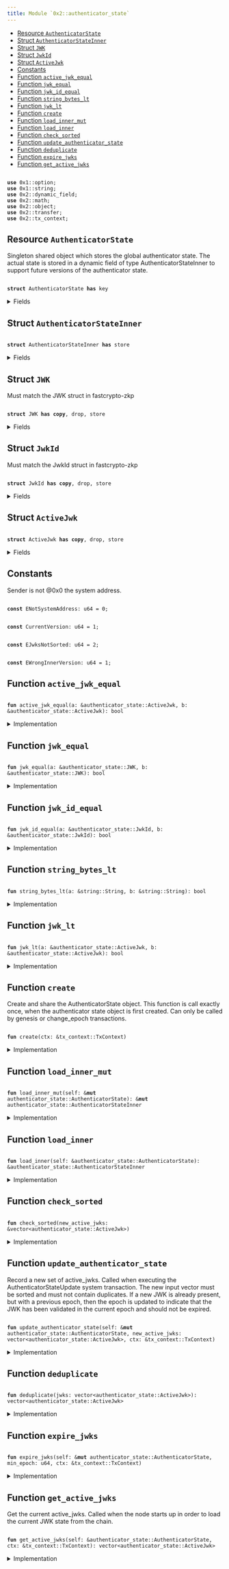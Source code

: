 ```yaml
---
title: Module `0x2::authenticator_state`
---
```




-  [Resource `AuthenticatorState`](#0x2_authenticator_state_AuthenticatorState)
-  [Struct `AuthenticatorStateInner`](#0x2_authenticator_state_AuthenticatorStateInner)
-  [Struct `JWK`](#0x2_authenticator_state_JWK)
-  [Struct `JwkId`](#0x2_authenticator_state_JwkId)
-  [Struct `ActiveJwk`](#0x2_authenticator_state_ActiveJwk)
-  [Constants](#@Constants_0)
-  [Function `active_jwk_equal`](#0x2_authenticator_state_active_jwk_equal)
-  [Function `jwk_equal`](#0x2_authenticator_state_jwk_equal)
-  [Function `jwk_id_equal`](#0x2_authenticator_state_jwk_id_equal)
-  [Function `string_bytes_lt`](#0x2_authenticator_state_string_bytes_lt)
-  [Function `jwk_lt`](#0x2_authenticator_state_jwk_lt)
-  [Function `create`](#0x2_authenticator_state_create)
-  [Function `load_inner_mut`](#0x2_authenticator_state_load_inner_mut)
-  [Function `load_inner`](#0x2_authenticator_state_load_inner)
-  [Function `check_sorted`](#0x2_authenticator_state_check_sorted)
-  [Function `update_authenticator_state`](#0x2_authenticator_state_update_authenticator_state)
-  [Function `deduplicate`](#0x2_authenticator_state_deduplicate)
-  [Function `expire_jwks`](#0x2_authenticator_state_expire_jwks)
-  [Function `get_active_jwks`](#0x2_authenticator_state_get_active_jwks)


<pre><code>
<b>use</b> <Link href="../move-stdlib/option.md#0x1_option">0x1::option</Link>;
<b>use</b> <Link href="../move-stdlib/string.md#0x1_string">0x1::string</Link>;
<b>use</b> <Link href="../iota-framework/dynamic_field.md#0x2_dynamic_field">0x2::dynamic_field</Link>;
<b>use</b> <Link href="../iota-framework/math.md#0x2_math">0x2::math</Link>;
<b>use</b> <Link href="../iota-framework/object.md#0x2_object">0x2::object</Link>;
<b>use</b> <Link href="../iota-framework/transfer.md#0x2_transfer">0x2::transfer</Link>;
<b>use</b> <Link href="../iota-framework/tx_context.md#0x2_tx_context">0x2::tx_context</Link>;
</code></pre>



<Link id="0x2_authenticator_state_AuthenticatorState"></Link>

## Resource `AuthenticatorState`

Singleton shared object which stores the global authenticator state.
The actual state is stored in a dynamic field of type AuthenticatorStateInner to support
future versions of the authenticator state.


<pre><code>
<b>struct</b> <Link href="../iota-framework/authenticator_state.md#0x2_authenticator_state_AuthenticatorState">AuthenticatorState</Link> <b>has</b> key
</code></pre>



<details>
<summary>Fields</summary>


<dl>
<dt>
<code>
id: <Link href="../iota-framework/object.md#0x2_object_UID">object::UID</Link></code>
</dt>
<dd>

</dd>
<dt>
<code>
version: u64</code>
</dt>
<dd>

</dd>
</dl>


</details>

<Link id="0x2_authenticator_state_AuthenticatorStateInner"></Link>

## Struct `AuthenticatorStateInner`



<pre><code>
<b>struct</b> <Link href="../iota-framework/authenticator_state.md#0x2_authenticator_state_AuthenticatorStateInner">AuthenticatorStateInner</Link> <b>has</b> store
</code></pre>



<details>
<summary>Fields</summary>


<dl>
<dt>
<code>
version: u64</code>
</dt>
<dd>

</dd>
<dt>
<code>
active_jwks: <Link href="../move-stdlib/vector.md#0x1_vector">vector</Link>&lt;<Link href="../iota-framework/authenticator_state.md#0x2_authenticator_state_ActiveJwk">authenticator_state::ActiveJwk</Link>&gt;</code>
</dt>
<dd>
 List of currently active JWKs.
</dd>
</dl>


</details>

<Link id="0x2_authenticator_state_JWK"></Link>

## Struct `JWK`

Must match the JWK struct in fastcrypto-zkp


<pre><code>
<b>struct</b> <Link href="../iota-framework/authenticator_state.md#0x2_authenticator_state_JWK">JWK</Link> <b>has</b> <b>copy</b>, drop, store
</code></pre>



<details>
<summary>Fields</summary>


<dl>
<dt>
<code>
kty: <Link href="../move-stdlib/string.md#0x1_string_String">string::String</Link></code>
</dt>
<dd>

</dd>
<dt>
<code>
e: <Link href="../move-stdlib/string.md#0x1_string_String">string::String</Link></code>
</dt>
<dd>

</dd>
<dt>
<code>
n: <Link href="../move-stdlib/string.md#0x1_string_String">string::String</Link></code>
</dt>
<dd>

</dd>
<dt>
<code>
alg: <Link href="../move-stdlib/string.md#0x1_string_String">string::String</Link></code>
</dt>
<dd>

</dd>
</dl>


</details>

<Link id="0x2_authenticator_state_JwkId"></Link>

## Struct `JwkId`

Must match the JwkId struct in fastcrypto-zkp


<pre><code>
<b>struct</b> <Link href="../iota-framework/authenticator_state.md#0x2_authenticator_state_JwkId">JwkId</Link> <b>has</b> <b>copy</b>, drop, store
</code></pre>



<details>
<summary>Fields</summary>


<dl>
<dt>
<code>
iss: <Link href="../move-stdlib/string.md#0x1_string_String">string::String</Link></code>
</dt>
<dd>

</dd>
<dt>
<code>
kid: <Link href="../move-stdlib/string.md#0x1_string_String">string::String</Link></code>
</dt>
<dd>

</dd>
</dl>


</details>

<Link id="0x2_authenticator_state_ActiveJwk"></Link>

## Struct `ActiveJwk`



<pre><code>
<b>struct</b> <Link href="../iota-framework/authenticator_state.md#0x2_authenticator_state_ActiveJwk">ActiveJwk</Link> <b>has</b> <b>copy</b>, drop, store
</code></pre>



<details>
<summary>Fields</summary>


<dl>
<dt>
<code>
jwk_id: <Link href="../iota-framework/authenticator_state.md#0x2_authenticator_state_JwkId">authenticator_state::JwkId</Link></code>
</dt>
<dd>

</dd>
<dt>
<code>
jwk: <Link href="../iota-framework/authenticator_state.md#0x2_authenticator_state_JWK">authenticator_state::JWK</Link></code>
</dt>
<dd>

</dd>
<dt>
<code>
epoch: u64</code>
</dt>
<dd>

</dd>
</dl>


</details>

<Link id="@Constants_0"></Link>

## Constants


<Link id="0x2_authenticator_state_ENotSystemAddress"></Link>

Sender is not @0x0 the system address.


<pre><code>
<b>const</b> <Link href="../iota-framework/authenticator_state.md#0x2_authenticator_state_ENotSystemAddress">ENotSystemAddress</Link>: u64 = 0;
</code></pre>



<Link id="0x2_authenticator_state_CurrentVersion"></Link>



<pre><code>
<b>const</b> <Link href="../iota-framework/authenticator_state.md#0x2_authenticator_state_CurrentVersion">CurrentVersion</Link>: u64 = 1;
</code></pre>



<Link id="0x2_authenticator_state_EJwksNotSorted"></Link>



<pre><code>
<b>const</b> <Link href="../iota-framework/authenticator_state.md#0x2_authenticator_state_EJwksNotSorted">EJwksNotSorted</Link>: u64 = 2;
</code></pre>



<Link id="0x2_authenticator_state_EWrongInnerVersion"></Link>



<pre><code>
<b>const</b> <Link href="../iota-framework/authenticator_state.md#0x2_authenticator_state_EWrongInnerVersion">EWrongInnerVersion</Link>: u64 = 1;
</code></pre>



<Link id="0x2_authenticator_state_active_jwk_equal"></Link>

## Function `active_jwk_equal`



<pre><code>
<b>fun</b> <Link href="../iota-framework/authenticator_state.md#0x2_authenticator_state_active_jwk_equal">active_jwk_equal</Link>(a: &<Link href="../iota-framework/authenticator_state.md#0x2_authenticator_state_ActiveJwk">authenticator_state::ActiveJwk</Link>, b: &<Link href="../iota-framework/authenticator_state.md#0x2_authenticator_state_ActiveJwk">authenticator_state::ActiveJwk</Link>): bool
</code></pre>



<details>
<summary>Implementation</summary>


<pre><code>
<b>fun</b> <Link href="../iota-framework/authenticator_state.md#0x2_authenticator_state_active_jwk_equal">active_jwk_equal</Link>(a: &<Link href="../iota-framework/authenticator_state.md#0x2_authenticator_state_ActiveJwk">ActiveJwk</Link>, b: &<Link href="../iota-framework/authenticator_state.md#0x2_authenticator_state_ActiveJwk">ActiveJwk</Link>): bool \{
    // note: epoch is ignored
    <Link href="../iota-framework/authenticator_state.md#0x2_authenticator_state_jwk_equal">jwk_equal</Link>(&a.jwk, &b.jwk) && <Link href="../iota-framework/authenticator_state.md#0x2_authenticator_state_jwk_id_equal">jwk_id_equal</Link>(&a.jwk_id, &b.jwk_id)
}
</code></pre>



</details>

<Link id="0x2_authenticator_state_jwk_equal"></Link>

## Function `jwk_equal`



<pre><code>
<b>fun</b> <Link href="../iota-framework/authenticator_state.md#0x2_authenticator_state_jwk_equal">jwk_equal</Link>(a: &<Link href="../iota-framework/authenticator_state.md#0x2_authenticator_state_JWK">authenticator_state::JWK</Link>, b: &<Link href="../iota-framework/authenticator_state.md#0x2_authenticator_state_JWK">authenticator_state::JWK</Link>): bool
</code></pre>



<details>
<summary>Implementation</summary>


<pre><code>
<b>fun</b> <Link href="../iota-framework/authenticator_state.md#0x2_authenticator_state_jwk_equal">jwk_equal</Link>(a: &<Link href="../iota-framework/authenticator_state.md#0x2_authenticator_state_JWK">JWK</Link>, b: &<Link href="../iota-framework/authenticator_state.md#0x2_authenticator_state_JWK">JWK</Link>): bool \{
    (&a.kty == &b.kty) &&
       (&a.e == &b.e) &&
       (&a.n == &b.n) &&
       (&a.alg == &b.alg)
}
</code></pre>



</details>

<Link id="0x2_authenticator_state_jwk_id_equal"></Link>

## Function `jwk_id_equal`



<pre><code>
<b>fun</b> <Link href="../iota-framework/authenticator_state.md#0x2_authenticator_state_jwk_id_equal">jwk_id_equal</Link>(a: &<Link href="../iota-framework/authenticator_state.md#0x2_authenticator_state_JwkId">authenticator_state::JwkId</Link>, b: &<Link href="../iota-framework/authenticator_state.md#0x2_authenticator_state_JwkId">authenticator_state::JwkId</Link>): bool
</code></pre>



<details>
<summary>Implementation</summary>


<pre><code>
<b>fun</b> <Link href="../iota-framework/authenticator_state.md#0x2_authenticator_state_jwk_id_equal">jwk_id_equal</Link>(a: &<Link href="../iota-framework/authenticator_state.md#0x2_authenticator_state_JwkId">JwkId</Link>, b: &<Link href="../iota-framework/authenticator_state.md#0x2_authenticator_state_JwkId">JwkId</Link>): bool \{
    (&a.iss == &b.iss) && (&a.kid == &b.kid)
}
</code></pre>



</details>

<Link id="0x2_authenticator_state_string_bytes_lt"></Link>

## Function `string_bytes_lt`



<pre><code>
<b>fun</b> <Link href="../iota-framework/authenticator_state.md#0x2_authenticator_state_string_bytes_lt">string_bytes_lt</Link>(a: &<Link href="../move-stdlib/string.md#0x1_string_String">string::String</Link>, b: &<Link href="../move-stdlib/string.md#0x1_string_String">string::String</Link>): bool
</code></pre>



<details>
<summary>Implementation</summary>


<pre><code>
<b>fun</b> <Link href="../iota-framework/authenticator_state.md#0x2_authenticator_state_string_bytes_lt">string_bytes_lt</Link>(a: &String, b: &String): bool \{
    <b>let</b> a_bytes = a.bytes();
    <b>let</b> b_bytes = b.bytes();

    <b>if</b> (a_bytes.length() &lt; b_bytes.length()) \{
        <b>true</b>
    } <b>else</b> <b>if</b> (a_bytes.length() &gt; b_bytes.length()) \{
        <b>false</b>
    } <b>else</b> \{
        <b>let</b> <b>mut</b> i = 0;
        <b>while</b> (i &lt; a_bytes.length()) \{
            <b>let</b> a_byte = a_bytes[i];
            <b>let</b> b_byte = b_bytes[i];
            <b>if</b> (a_byte &lt; b_byte) \{
                <b>return</b> <b>true</b>
            } <b>else</b> <b>if</b> (a_byte &gt; b_byte) \{
                <b>return</b> <b>false</b>
            };
            i = i + 1;
        };
        // all bytes are equal
        <b>false</b>
    }
}
</code></pre>



</details>

<Link id="0x2_authenticator_state_jwk_lt"></Link>

## Function `jwk_lt`



<pre><code>
<b>fun</b> <Link href="../iota-framework/authenticator_state.md#0x2_authenticator_state_jwk_lt">jwk_lt</Link>(a: &<Link href="../iota-framework/authenticator_state.md#0x2_authenticator_state_ActiveJwk">authenticator_state::ActiveJwk</Link>, b: &<Link href="../iota-framework/authenticator_state.md#0x2_authenticator_state_ActiveJwk">authenticator_state::ActiveJwk</Link>): bool
</code></pre>



<details>
<summary>Implementation</summary>


<pre><code>
<b>fun</b> <Link href="../iota-framework/authenticator_state.md#0x2_authenticator_state_jwk_lt">jwk_lt</Link>(a: &<Link href="../iota-framework/authenticator_state.md#0x2_authenticator_state_ActiveJwk">ActiveJwk</Link>, b: &<Link href="../iota-framework/authenticator_state.md#0x2_authenticator_state_ActiveJwk">ActiveJwk</Link>): bool \{
    // note: epoch is ignored
    <b>if</b> (&a.jwk_id.iss != &b.jwk_id.iss) \{
        <b>return</b> <Link href="../iota-framework/authenticator_state.md#0x2_authenticator_state_string_bytes_lt">string_bytes_lt</Link>(&a.jwk_id.iss, &b.jwk_id.iss)
    };
    <b>if</b> (&a.jwk_id.kid != &b.jwk_id.kid) \{
        <b>return</b> <Link href="../iota-framework/authenticator_state.md#0x2_authenticator_state_string_bytes_lt">string_bytes_lt</Link>(&a.jwk_id.kid, &b.jwk_id.kid)
    };
    <b>if</b> (&a.jwk.kty != &b.jwk.kty) \{
        <b>return</b> <Link href="../iota-framework/authenticator_state.md#0x2_authenticator_state_string_bytes_lt">string_bytes_lt</Link>(&a.jwk.kty, &b.jwk.kty)
    };
    <b>if</b> (&a.jwk.e != &b.jwk.e) \{
        <b>return</b> <Link href="../iota-framework/authenticator_state.md#0x2_authenticator_state_string_bytes_lt">string_bytes_lt</Link>(&a.jwk.e, &b.jwk.e)
    };
    <b>if</b> (&a.jwk.n != &b.jwk.n) \{
        <b>return</b> <Link href="../iota-framework/authenticator_state.md#0x2_authenticator_state_string_bytes_lt">string_bytes_lt</Link>(&a.jwk.n, &b.jwk.n)
    };
    <Link href="../iota-framework/authenticator_state.md#0x2_authenticator_state_string_bytes_lt">string_bytes_lt</Link>(&a.jwk.alg, &b.jwk.alg)
}
</code></pre>



</details>

<Link id="0x2_authenticator_state_create"></Link>

## Function `create`

Create and share the AuthenticatorState object. This function is call exactly once, when
the authenticator state object is first created.
Can only be called by genesis or change_epoch transactions.


<pre><code>
<b>fun</b> <Link href="../iota-framework/authenticator_state.md#0x2_authenticator_state_create">create</Link>(ctx: &<Link href="../iota-framework/tx_context.md#0x2_tx_context_TxContext">tx_context::TxContext</Link>)
</code></pre>



<details>
<summary>Implementation</summary>


<pre><code>
<b>fun</b> <Link href="../iota-framework/authenticator_state.md#0x2_authenticator_state_create">create</Link>(ctx: &TxContext) \{
    <b>assert</b>!(ctx.sender() == @0x0, <Link href="../iota-framework/authenticator_state.md#0x2_authenticator_state_ENotSystemAddress">ENotSystemAddress</Link>);

    <b>let</b> version = <Link href="../iota-framework/authenticator_state.md#0x2_authenticator_state_CurrentVersion">CurrentVersion</Link>;

    <b>let</b> inner = <Link href="../iota-framework/authenticator_state.md#0x2_authenticator_state_AuthenticatorStateInner">AuthenticatorStateInner</Link> \{
        version,
        active_jwks: <Link href="../move-stdlib/vector.md#0x1_vector">vector</Link>[],
    };

    <b>let</b> <b>mut</b> self = <Link href="../iota-framework/authenticator_state.md#0x2_authenticator_state_AuthenticatorState">AuthenticatorState</Link> \{
        id: <Link href="../iota-framework/object.md#0x2_object_authenticator_state">object::authenticator_state</Link>(),
        version,
    };

    <Link href="../iota-framework/dynamic_field.md#0x2_dynamic_field_add">dynamic_field::add</Link>(&<b>mut</b> self.id, version, inner);
    <Link href="../iota-framework/transfer.md#0x2_transfer_share_object">transfer::share_object</Link>(self);
}
</code></pre>



</details>

<Link id="0x2_authenticator_state_load_inner_mut"></Link>

## Function `load_inner_mut`



<pre><code>
<b>fun</b> <Link href="../iota-framework/authenticator_state.md#0x2_authenticator_state_load_inner_mut">load_inner_mut</Link>(self: &<b>mut</b> <Link href="../iota-framework/authenticator_state.md#0x2_authenticator_state_AuthenticatorState">authenticator_state::AuthenticatorState</Link>): &<b>mut</b> <Link href="../iota-framework/authenticator_state.md#0x2_authenticator_state_AuthenticatorStateInner">authenticator_state::AuthenticatorStateInner</Link>
</code></pre>



<details>
<summary>Implementation</summary>


<pre><code>
<b>fun</b> <Link href="../iota-framework/authenticator_state.md#0x2_authenticator_state_load_inner_mut">load_inner_mut</Link>(
    self: &<b>mut</b> <Link href="../iota-framework/authenticator_state.md#0x2_authenticator_state_AuthenticatorState">AuthenticatorState</Link>,
): &<b>mut</b> <Link href="../iota-framework/authenticator_state.md#0x2_authenticator_state_AuthenticatorStateInner">AuthenticatorStateInner</Link> \{
    <b>let</b> version = self.version;

    // replace this <b>with</b> a lazy <b>update</b> function when we add a new version of the inner <Link href="../iota-framework/object.md#0x2_object">object</Link>.
    <b>assert</b>!(version == <Link href="../iota-framework/authenticator_state.md#0x2_authenticator_state_CurrentVersion">CurrentVersion</Link>, <Link href="../iota-framework/authenticator_state.md#0x2_authenticator_state_EWrongInnerVersion">EWrongInnerVersion</Link>);

    <b>let</b> inner: &<b>mut</b> <Link href="../iota-framework/authenticator_state.md#0x2_authenticator_state_AuthenticatorStateInner">AuthenticatorStateInner</Link> = <Link href="../iota-framework/dynamic_field.md#0x2_dynamic_field_borrow_mut">dynamic_field::borrow_mut</Link>(&<b>mut</b> self.id, self.version);

    <b>assert</b>!(inner.version == version, <Link href="../iota-framework/authenticator_state.md#0x2_authenticator_state_EWrongInnerVersion">EWrongInnerVersion</Link>);
    inner
}
</code></pre>



</details>

<Link id="0x2_authenticator_state_load_inner"></Link>

## Function `load_inner`



<pre><code>
<b>fun</b> <Link href="../iota-framework/authenticator_state.md#0x2_authenticator_state_load_inner">load_inner</Link>(self: &<Link href="../iota-framework/authenticator_state.md#0x2_authenticator_state_AuthenticatorState">authenticator_state::AuthenticatorState</Link>): &<Link href="../iota-framework/authenticator_state.md#0x2_authenticator_state_AuthenticatorStateInner">authenticator_state::AuthenticatorStateInner</Link>
</code></pre>



<details>
<summary>Implementation</summary>


<pre><code>
<b>fun</b> <Link href="../iota-framework/authenticator_state.md#0x2_authenticator_state_load_inner">load_inner</Link>(
    self: &<Link href="../iota-framework/authenticator_state.md#0x2_authenticator_state_AuthenticatorState">AuthenticatorState</Link>,
): &<Link href="../iota-framework/authenticator_state.md#0x2_authenticator_state_AuthenticatorStateInner">AuthenticatorStateInner</Link> \{
    <b>let</b> version = self.version;

    // replace this <b>with</b> a lazy <b>update</b> function when we add a new version of the inner <Link href="../iota-framework/object.md#0x2_object">object</Link>.
    <b>assert</b>!(version == <Link href="../iota-framework/authenticator_state.md#0x2_authenticator_state_CurrentVersion">CurrentVersion</Link>, <Link href="../iota-framework/authenticator_state.md#0x2_authenticator_state_EWrongInnerVersion">EWrongInnerVersion</Link>);

    <b>let</b> inner: &<Link href="../iota-framework/authenticator_state.md#0x2_authenticator_state_AuthenticatorStateInner">AuthenticatorStateInner</Link> = <Link href="../iota-framework/dynamic_field.md#0x2_dynamic_field_borrow">dynamic_field::borrow</Link>(&self.id, self.version);

    <b>assert</b>!(inner.version == version, <Link href="../iota-framework/authenticator_state.md#0x2_authenticator_state_EWrongInnerVersion">EWrongInnerVersion</Link>);
    inner
}
</code></pre>



</details>

<Link id="0x2_authenticator_state_check_sorted"></Link>

## Function `check_sorted`



<pre><code>
<b>fun</b> <Link href="../iota-framework/authenticator_state.md#0x2_authenticator_state_check_sorted">check_sorted</Link>(new_active_jwks: &<Link href="../move-stdlib/vector.md#0x1_vector">vector</Link>&lt;<Link href="../iota-framework/authenticator_state.md#0x2_authenticator_state_ActiveJwk">authenticator_state::ActiveJwk</Link>&gt;)
</code></pre>



<details>
<summary>Implementation</summary>


<pre><code>
<b>fun</b> <Link href="../iota-framework/authenticator_state.md#0x2_authenticator_state_check_sorted">check_sorted</Link>(new_active_jwks: &<Link href="../move-stdlib/vector.md#0x1_vector">vector</Link>&lt;<Link href="../iota-framework/authenticator_state.md#0x2_authenticator_state_ActiveJwk">ActiveJwk</Link>&gt;) \{
    <b>let</b> <b>mut</b> i = 0;
    <b>while</b> (i &lt; new_active_jwks.length() - 1) \{
        <b>let</b> a = &new_active_jwks[i];
        <b>let</b> b = &new_active_jwks[i + 1];
        <b>assert</b>!(<Link href="../iota-framework/authenticator_state.md#0x2_authenticator_state_jwk_lt">jwk_lt</Link>(a, b), <Link href="../iota-framework/authenticator_state.md#0x2_authenticator_state_EJwksNotSorted">EJwksNotSorted</Link>);
        i = i + 1;
    };
}
</code></pre>



</details>

<Link id="0x2_authenticator_state_update_authenticator_state"></Link>

## Function `update_authenticator_state`

Record a new set of active_jwks. Called when executing the AuthenticatorStateUpdate system
transaction. The new input vector must be sorted and must not contain duplicates.
If a new JWK is already present, but with a previous epoch, then the epoch is updated to
indicate that the JWK has been validated in the current epoch and should not be expired.


<pre><code>
<b>fun</b> <Link href="../iota-framework/authenticator_state.md#0x2_authenticator_state_update_authenticator_state">update_authenticator_state</Link>(self: &<b>mut</b> <Link href="../iota-framework/authenticator_state.md#0x2_authenticator_state_AuthenticatorState">authenticator_state::AuthenticatorState</Link>, new_active_jwks: <Link href="../move-stdlib/vector.md#0x1_vector">vector</Link>&lt;<Link href="../iota-framework/authenticator_state.md#0x2_authenticator_state_ActiveJwk">authenticator_state::ActiveJwk</Link>&gt;, ctx: &<Link href="../iota-framework/tx_context.md#0x2_tx_context_TxContext">tx_context::TxContext</Link>)
</code></pre>



<details>
<summary>Implementation</summary>


<pre><code>
<b>fun</b> <Link href="../iota-framework/authenticator_state.md#0x2_authenticator_state_update_authenticator_state">update_authenticator_state</Link>(
    self: &<b>mut</b> <Link href="../iota-framework/authenticator_state.md#0x2_authenticator_state_AuthenticatorState">AuthenticatorState</Link>,
    new_active_jwks: <Link href="../move-stdlib/vector.md#0x1_vector">vector</Link>&lt;<Link href="../iota-framework/authenticator_state.md#0x2_authenticator_state_ActiveJwk">ActiveJwk</Link>&gt;,
    ctx: &TxContext,
) \{
    // Validator will make a special system call <b>with</b> sender set <b>as</b> 0x0.
    <b>assert</b>!(ctx.sender() == @0x0, <Link href="../iota-framework/authenticator_state.md#0x2_authenticator_state_ENotSystemAddress">ENotSystemAddress</Link>);

    <Link href="../iota-framework/authenticator_state.md#0x2_authenticator_state_check_sorted">check_sorted</Link>(&new_active_jwks);
    <b>let</b> new_active_jwks = <Link href="../iota-framework/authenticator_state.md#0x2_authenticator_state_deduplicate">deduplicate</Link>(new_active_jwks);

    <b>let</b> inner = self.<Link href="../iota-framework/authenticator_state.md#0x2_authenticator_state_load_inner_mut">load_inner_mut</Link>();

    <b>let</b> <b>mut</b> res = <Link href="../move-stdlib/vector.md#0x1_vector">vector</Link>[];
    <b>let</b> <b>mut</b> i = 0;
    <b>let</b> <b>mut</b> j = 0;
    <b>let</b> active_jwks_len = inner.active_jwks.length();
    <b>let</b> new_active_jwks_len = new_active_jwks.length();

    <b>while</b> (i &lt; active_jwks_len && j &lt; new_active_jwks_len) \{
        <b>let</b> old_jwk = &inner.active_jwks[i];
        <b>let</b> new_jwk = &new_active_jwks[j];

        // when they are equal, push only one, but <b>use</b> the max epoch of the two
        <b>if</b> (<Link href="../iota-framework/authenticator_state.md#0x2_authenticator_state_active_jwk_equal">active_jwk_equal</Link>(old_jwk, new_jwk)) \{
            <b>let</b> <b>mut</b> jwk = *old_jwk;
            jwk.epoch = <Link href="../iota-framework/math.md#0x2_math_max">math::max</Link>(old_jwk.epoch, new_jwk.epoch);
            res.push_back(jwk);
            i = i + 1;
            j = j + 1;
        } <b>else</b> <b>if</b> (<Link href="../iota-framework/authenticator_state.md#0x2_authenticator_state_jwk_id_equal">jwk_id_equal</Link>(&old_jwk.jwk_id, &new_jwk.jwk_id)) \{
            // <b>if</b> only jwk_id is equal, then the key <b>has</b> changed. Providers should not send
            // JWKs like this, but <b>if</b> they do, we must ignore the new <Link href="../iota-framework/authenticator_state.md#0x2_authenticator_state_JWK">JWK</Link> <b>to</b> avoid having a
            // liveness / forking issues
            res.push_back(*old_jwk);
            i = i + 1;
            j = j + 1;
        } <b>else</b> <b>if</b> (<Link href="../iota-framework/authenticator_state.md#0x2_authenticator_state_jwk_lt">jwk_lt</Link>(old_jwk, new_jwk)) \{
            res.push_back(*old_jwk);
            i = i + 1;
        } <b>else</b> \{
            res.push_back(*new_jwk);
            j = j + 1;
        }
    };

    <b>while</b> (i &lt; active_jwks_len) \{
        res.push_back(inner.active_jwks[i]);
        i = i + 1;
    };
    <b>while</b> (j &lt; new_active_jwks_len) \{
        res.push_back(new_active_jwks[j]);
        j = j + 1;
    };

    inner.active_jwks = res;
}
</code></pre>



</details>

<Link id="0x2_authenticator_state_deduplicate"></Link>

## Function `deduplicate`



<pre><code>
<b>fun</b> <Link href="../iota-framework/authenticator_state.md#0x2_authenticator_state_deduplicate">deduplicate</Link>(jwks: <Link href="../move-stdlib/vector.md#0x1_vector">vector</Link>&lt;<Link href="../iota-framework/authenticator_state.md#0x2_authenticator_state_ActiveJwk">authenticator_state::ActiveJwk</Link>&gt;): <Link href="../move-stdlib/vector.md#0x1_vector">vector</Link>&lt;<Link href="../iota-framework/authenticator_state.md#0x2_authenticator_state_ActiveJwk">authenticator_state::ActiveJwk</Link>&gt;
</code></pre>



<details>
<summary>Implementation</summary>


<pre><code>
<b>fun</b> <Link href="../iota-framework/authenticator_state.md#0x2_authenticator_state_deduplicate">deduplicate</Link>(jwks: <Link href="../move-stdlib/vector.md#0x1_vector">vector</Link>&lt;<Link href="../iota-framework/authenticator_state.md#0x2_authenticator_state_ActiveJwk">ActiveJwk</Link>&gt;): <Link href="../move-stdlib/vector.md#0x1_vector">vector</Link>&lt;<Link href="../iota-framework/authenticator_state.md#0x2_authenticator_state_ActiveJwk">ActiveJwk</Link>&gt; \{
    <b>let</b> <b>mut</b> res = <Link href="../move-stdlib/vector.md#0x1_vector">vector</Link>[];
    <b>let</b> <b>mut</b> i = 0;
    <b>let</b> <b>mut</b> prev: Option&lt;<Link href="../iota-framework/authenticator_state.md#0x2_authenticator_state_JwkId">JwkId</Link>&gt; = <Link href="../move-stdlib/option.md#0x1_option_none">option::none</Link>();
    <b>while</b> (i &lt; jwks.length()) \{
        <b>let</b> jwk = &jwks[i];
        <b>if</b> (prev.is_none()) \{
            prev.fill(jwk.jwk_id);
        } <b>else</b> <b>if</b> (<Link href="../iota-framework/authenticator_state.md#0x2_authenticator_state_jwk_id_equal">jwk_id_equal</Link>(prev.borrow(), &jwk.jwk_id)) \{
            // skip duplicate jwks in input
            i = i + 1;
            <b>continue</b>
        } <b>else</b> \{
            *prev.borrow_mut() = jwk.jwk_id;
        };
        res.push_back(*jwk);
        i = i + 1;
    };
    res
}
</code></pre>



</details>

<Link id="0x2_authenticator_state_expire_jwks"></Link>

## Function `expire_jwks`



<pre><code>
<b>fun</b> <Link href="../iota-framework/authenticator_state.md#0x2_authenticator_state_expire_jwks">expire_jwks</Link>(self: &<b>mut</b> <Link href="../iota-framework/authenticator_state.md#0x2_authenticator_state_AuthenticatorState">authenticator_state::AuthenticatorState</Link>, min_epoch: u64, ctx: &<Link href="../iota-framework/tx_context.md#0x2_tx_context_TxContext">tx_context::TxContext</Link>)
</code></pre>



<details>
<summary>Implementation</summary>


<pre><code>
<b>fun</b> <Link href="../iota-framework/authenticator_state.md#0x2_authenticator_state_expire_jwks">expire_jwks</Link>(
    self: &<b>mut</b> <Link href="../iota-framework/authenticator_state.md#0x2_authenticator_state_AuthenticatorState">AuthenticatorState</Link>,
    // any jwk below this epoch is not retained
    min_epoch: u64,
    ctx: &TxContext) \{
    // This will only be called by iota_system::advance_epoch
    <b>assert</b>!(ctx.sender() == @0x0, <Link href="../iota-framework/authenticator_state.md#0x2_authenticator_state_ENotSystemAddress">ENotSystemAddress</Link>);

    <b>let</b> inner = <Link href="../iota-framework/authenticator_state.md#0x2_authenticator_state_load_inner_mut">load_inner_mut</Link>(self);

    <b>let</b> len = inner.active_jwks.length();

    // first we count how many jwks from each issuer are above the min_epoch
    // and store the counts in a <Link href="../move-stdlib/vector.md#0x1_vector">vector</Link> that parallels the (sorted) active_jwks <Link href="../move-stdlib/vector.md#0x1_vector">vector</Link>
    <b>let</b> <b>mut</b> issuer_max_epochs = <Link href="../move-stdlib/vector.md#0x1_vector">vector</Link>[];
    <b>let</b> <b>mut</b> i = 0;
    <b>let</b> <b>mut</b> prev_issuer: Option&lt;String&gt; = <Link href="../move-stdlib/option.md#0x1_option_none">option::none</Link>();

    <b>while</b> (i &lt; len) \{
        <b>let</b> cur = &inner.active_jwks[i];
        <b>let</b> cur_iss = &cur.jwk_id.iss;
        <b>if</b> (prev_issuer.is_none()) \{
            prev_issuer.fill(*cur_iss);
            issuer_max_epochs.push_back(cur.epoch);
        } <b>else</b> \{
            <b>if</b> (cur_iss == prev_issuer.borrow()) \{
                <b>let</b> back = issuer_max_epochs.length() - 1;
                <b>let</b> prev_max_epoch = &<b>mut</b> issuer_max_epochs[back];
                *prev_max_epoch = <Link href="../iota-framework/math.md#0x2_math_max">math::max</Link>(*prev_max_epoch, cur.epoch);
            } <b>else</b> \{
                *prev_issuer.borrow_mut() = *cur_iss;
                issuer_max_epochs.push_back(cur.epoch);
            }
        };
        i = i + 1;
    };

    // Now, filter out any JWKs that are below the min_epoch, unless that issuer <b>has</b> no
    // JWKs &gt;= the min_epoch, in which case we keep all of them.
    <b>let</b> <b>mut</b> new_active_jwks: <Link href="../move-stdlib/vector.md#0x1_vector">vector</Link>&lt;<Link href="../iota-framework/authenticator_state.md#0x2_authenticator_state_ActiveJwk">ActiveJwk</Link>&gt; = <Link href="../move-stdlib/vector.md#0x1_vector">vector</Link>[];
    <b>let</b> <b>mut</b> prev_issuer: Option&lt;String&gt; = <Link href="../move-stdlib/option.md#0x1_option_none">option::none</Link>();
    <b>let</b> <b>mut</b> i = 0;
    <b>let</b> <b>mut</b> j = 0;
    <b>while</b> (i &lt; len) \{
        <b>let</b> jwk = &inner.active_jwks[i];
        <b>let</b> cur_iss = &jwk.jwk_id.iss;

        <b>if</b> (prev_issuer.is_none()) \{
            prev_issuer.fill(*cur_iss);
        } <b>else</b> <b>if</b> (cur_iss != prev_issuer.borrow()) \{
            *prev_issuer.borrow_mut() = *cur_iss;
            j = j + 1;
        };

        <b>let</b> max_epoch_for_iss = &issuer_max_epochs[j];

        // TODO: <b>if</b> the iss for this jwk <b>has</b> *no* jwks that meet the minimum epoch,
        // then expire nothing.
        <b>if</b> (*max_epoch_for_iss &lt; min_epoch || jwk.epoch &gt;= min_epoch) \{
            new_active_jwks.push_back(*jwk);
        };
        i = i + 1;
    };
    inner.active_jwks = new_active_jwks;
}
</code></pre>



</details>

<Link id="0x2_authenticator_state_get_active_jwks"></Link>

## Function `get_active_jwks`

Get the current active_jwks. Called when the node starts up in order to load the current
JWK state from the chain.


<pre><code>
<b>fun</b> <Link href="../iota-framework/authenticator_state.md#0x2_authenticator_state_get_active_jwks">get_active_jwks</Link>(self: &<Link href="../iota-framework/authenticator_state.md#0x2_authenticator_state_AuthenticatorState">authenticator_state::AuthenticatorState</Link>, ctx: &<Link href="../iota-framework/tx_context.md#0x2_tx_context_TxContext">tx_context::TxContext</Link>): <Link href="../move-stdlib/vector.md#0x1_vector">vector</Link>&lt;<Link href="../iota-framework/authenticator_state.md#0x2_authenticator_state_ActiveJwk">authenticator_state::ActiveJwk</Link>&gt;
</code></pre>



<details>
<summary>Implementation</summary>


<pre><code>
<b>fun</b> <Link href="../iota-framework/authenticator_state.md#0x2_authenticator_state_get_active_jwks">get_active_jwks</Link>(
    self: &<Link href="../iota-framework/authenticator_state.md#0x2_authenticator_state_AuthenticatorState">AuthenticatorState</Link>,
    ctx: &TxContext,
): <Link href="../move-stdlib/vector.md#0x1_vector">vector</Link>&lt;<Link href="../iota-framework/authenticator_state.md#0x2_authenticator_state_ActiveJwk">ActiveJwk</Link>&gt; \{
    <b>assert</b>!(ctx.sender() == @0x0, <Link href="../iota-framework/authenticator_state.md#0x2_authenticator_state_ENotSystemAddress">ENotSystemAddress</Link>);
    self.<Link href="../iota-framework/authenticator_state.md#0x2_authenticator_state_load_inner">load_inner</Link>().active_jwks
}
</code></pre>



</details>
